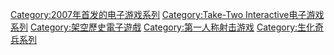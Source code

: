 {{DEFAULTSORT:BioShock}}
[[Category:2007年首发的电子游戏系列|Category:2007年首发的电子游戏系列]]
[[Category:Take-Two_Interactive电子游戏系列|Category:Take-Two Interactive电子游戏系列]]
[[Category:架空歷史電子遊戲|Category:架空歷史電子遊戲]]
[[Category:第一人称射击游戏|Category:第一人称射击游戏]]
[[Category:生化奇兵系列|Category:生化奇兵系列]]